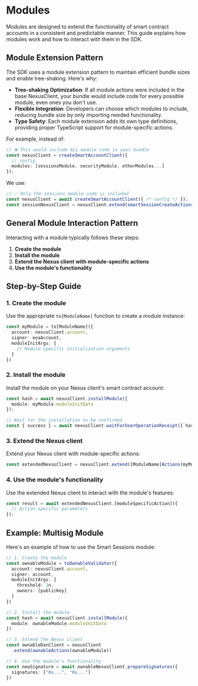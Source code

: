 # Modules

Modules are designed to extend the functionality of smart contract accounts in a consistent and predictable manner. This guide explains how modules work and how to interact with them in the SDK.

## Module Extension Pattern

The SDK uses a module extension pattern to maintain efficient bundle sizes and enable tree-shaking. Here's why:

- **Tree-shaking Optimization**: If all module actions were included in the base NexusClient, your bundle would include code for every possible module, even ones you don't use.
- **Flexible Integration**: Developers can choose which modules to include, reducing bundle size by only importing needed functionality.
- **Type Safety**: Each module extension adds its own type definitions, providing proper TypeScript support for module-specific actions.

For example, instead of:
```typescript
// ❌ This would include ALL module code in your bundle
const nexusClient = createSmartAccountClient({
  // config
  modules: [sessionsModule, securityModule, otherModules...]
});
```

We use:
```typescript
// ✅ Only the sessions module code is included
const nexusClient = await createSmartAccountClient({ /* config */ });
const sessionNexusClient = nexusClient.extend(smartSessionCreateActions(sessionsModule));
```

## General Module Interaction Pattern

Interacting with a module typically follows these steps:

1. **Create the module**
2. **Install the module**
3. **Extend the Nexus client with module-specific actions**
4. **Use the module's functionality**

## Step-by-Step Guide

### 1. Create the module

Use the appropriate `to[ModuleName]` function to create a module instance:

```typescript
const myModule = to[ModuleName]({
  account: nexusClient.account,
  signer: eoaAccount,
  moduleInitArgs: {
    // Module-specific initialization arguments
  }
})
```

### 2. Install the module

Install the module on your Nexus client's smart contract account:

```typescript
const hash = await nexusClient.installModule({
  module: myModule.moduleInitData
});

// Wait for the installation to be confirmed
const { success } = await nexusClient.waitForUserOperationReceipt({ hash });
```

### 3. Extend the Nexus client

Extend your Nexus client with module-specific actions:

```typescript
const extendedNexusClient = nexusClient.extend([ModuleName]Actions(myModule));
```

### 4. Use the module's functionality

Use the extended Nexus client to interact with the module's features:

```typescript
const result = await extendedNexusClient.[moduleSpecificAction]({
  // Action-specific parameters
});
```

## Example: Multisig Module

Here's an example of how to use the Smart Sessions module:

```typescript
// 1. Create the module
const ownableModule = toOwnableValidator({
  account: nexusClient.account,
  signer: account,
  moduleInitArgs: {
    threshold: 1n,
    owners: [publicKey]
  }
})

// 2. Install the module
const hash = await nexusClient.installModule({
  module: ownableModule.moduleInitData
})

// 3. Extend the Nexus client
const ownableDanClient = nexusClient
  .extend(ownableActions(ownableModule))

// 4. Use the module's functionality
const newSignature = await ownableNexusClient.prepareSignatures({
  signatures: ["0x...", "0x..."]
})
```
